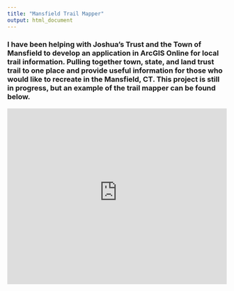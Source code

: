 ```yaml
---
title: "Mansfield Trail Mapper"
output: html_document
---
```


### I have been helping with Joshua's Trust and the Town of Mansfield to develop an application in ArcGIS Online for local trail information. Pulling together town, state, and land trust trail to one place and provide useful information for those who would like to recreate in the Mansfield, CT. This project is still in progress, but an example of the trail mapper can be found below. 

<style>.embed-container {position: relative; padding-bottom: 80%; height: 0; max-width: 100%;} .embed-container iframe, .embed-container object, .embed-container iframe{position: absolute; top: 0; left: 0; width: 100%; height: 100%;} small{position: absolute; z-index: 40; bottom: 0; margin-bottom: -15px;}</style><div class="embed-container"><iframe width="500" height="400" frameborder="0" scrolling="no" marginheight="0" marginwidth="0" title="Mansfield_TrailMap_09092019" src="https://joshuastrust.maps.arcgis.com/apps/View/index.html?appid=624855de80744c0f916567ecc662a7f1"></iframe></div>

<br><br><br>

